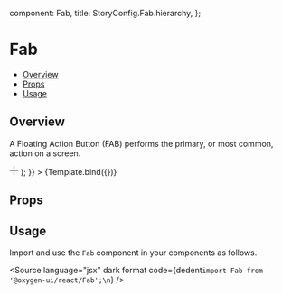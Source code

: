 
  component: Fab,
  title: StoryConfig.Fab.hierarchy,
};

<Meta title={meta.title} component={meta.component} />


# Fab

- [Overview](#overview)
- [Props](#props)
- [Usage](#usage)

## Overview

A Floating Action Button (FAB) performs the primary, or most common, action on a screen.

  <svg width="16" height="16" viewBox="0 0 16 16" fill="none" xmlns="http://www.w3.org/2000/svg">
      <g clipPath="url(#clip0_1_11)">
          <path fillRule="evenodd" clipRule="evenodd"
              fill="#000" d="M7.5 0.5C7.5 0.223858 7.72387 0 8 0C8.27613 0 8.5 0.223857 8.5 0.5V7.5H15.5C15.7761 7.5 16 7.72387 16 8C16 8.27613 15.7761 8.5 15.5 8.5H8.5V15.5C8.5 15.7761 8.27613 16 8 16C7.72387 16 7.5 15.7761 7.5 15.5V8.5H0.5C0.223858 8.5 0 8.27613 0 8C0 7.72387 0.223857 7.5 0.5 7.5H7.5V0.5Z"
          />
      </g>
      <defs>
          <clipPath id="clip0_1_11">
              <rect width="16" height="16" />
          </clipPath>
      </defs>
  </svg>
);

<Canvas>
  <Story
    name="Overview"
    args={{ children: <PlusIcon /> }}
  >
    {Template.bind({})}
  </Story>
</Canvas>

## Props

<ArgsTable story="Overview" />

## Usage

Import and use the `Fab` component in your components as follows.

<Source
  language="jsx"
  dark
  format
  code={dedent`import Fab from '@oxygen-ui/react/Fab';\n`}
/>

